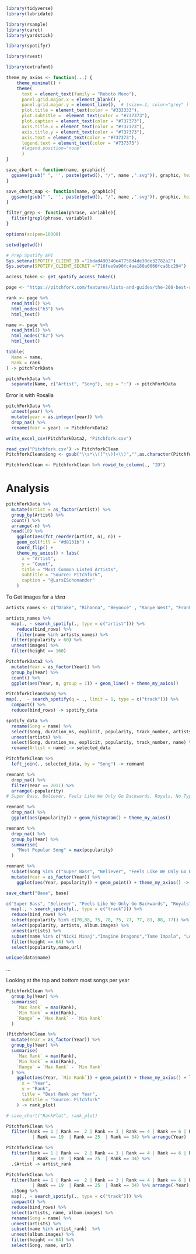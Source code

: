 ```{r}
library(tidyverse)
library(lubridate)

library(rsample)
library(caret)
library(yardstick)

library(spotifyr)

library(rvest)

library(extrafont)

theme_my_axios <- function(...) {
    theme_minimal() +
    theme(
      text = element_text(family = "Roboto Mono"),
      panel.grid.major.x = element_blank() ,
      panel.grid.major.y = element_line(),  # (size=.1, color="grey" )
      plot.title = element_text(color = "#333333"),
      plot.subtitle =  element_text(color = "#737373"),
      plot.caption = element_text(color = "#737373"),
      axis.title.x = element_text(color = "#737373"),
      axis.title.y = element_text(color = "#737373"),
      axis.text = element_text(color = "#737373"),
      legend.text = element_text(color = "#737373")
      #legend.position="none"
      )  
}

save_chart <- function(name, graphic){
  ggsave(gsub(" ", '', paste(getwd(), "/", name ,".svg")), graphic, height = 7, width = 10)
}

save_chart_map <- function(name, graphic){
  ggsave(gsub(" ", '', paste(getwd(), "/", name ,".svg")), graphic, height = 7, width = 14)
}

filter_grep <- function(phrase, variable){
  filter(grepl(phrase, variable))
}

options(scipen=10000)

setwd(getwd())
```

```{r}
# Prep Spotify API
Sys.setenv(SPOTIFY_CLIENT_ID ="2bdad490340e47758d4de30de32782a2")
Sys.setenv(SPOTIFY_CLIENT_SECRET ="716fee9a90fc4aa180a0660fca8bc294")

access_token <- get_spotify_access_token()
```

```{r}
page <- "https://pitchfork.com/features/lists-and-guides/the-200-best-songs-of-the-2010s/"

rank <- page %>%
  read_html() %>%
  html_nodes("h3") %>%
  html_text()

name <- page %>%
  read_html() %>%
  html_nodes("h2") %>%
  html_text()
```

```{r}
tibble(
  Name = name,
  Rank = rank
) -> pitchForkData

pitchForkData %>%
  separate(Name, c("Artist", "Song"), sep = ":") -> pitchForkData
```

Error is with Rosalia

```{r}
pitchForkData %>%
  unnest(year) %>%
  mutate(year = as.integer(year)) %>%
  drop_na() %>%
  rename(Year = year) -> PitchforkData2
```
```{r}
write_excel_csv(PitchforkData2, "Pitchfork.csv")
```

```{r}
read_csv("Pitchfork.csv") -> PitchforkClean
PitchforkClean$Song <- gsub("\\s*\\([^\\)]+\\)","",as.character(PitchforkClean$Song))

PitchforkClean <- PitchforkClean %>% rowid_to_column(., "ID")
```


# Analysis

```{r}
pitchForkData %>%
  mutate(Artist = as_factor(Artist)) %>%
  group_by(Artist) %>%
  count() %>%
  arrange(-n) %>%
  head(10) %>%
    ggplot(aes(fct_reorder(Artist, n), n)) + 
    geom_col(fill = "#d8131b") + 
    coord_flip() +
    theme_my_axios() + labs(
      x = "Artist",
      y = "Count",
      title = "Most Common Listed Artists",
      subtitle = "Source: Pitchfork",
      caption = "@LarsESchonander"
    )
```

To Get images for a *idea*

```{r}
artists_names <- c("Drake", "Rihanna", "Beyoncé" , "Kanye West", "Frank Ocean", "Kendrick Lamar", "Robyn", "Nicki Minaj", "Future", "Tame Impala")

artists_names %>%
  map(., ~ search_spotify(., type = c("artist"))) %>%
    reduce(bind_rows) %>%
    filter(name %in% artists_names) %>%
  filter(popularity > 60) %>%
  unnest(images) %>%
  filter(height == 160)
```


```{r}
PitchforkData2 %>%
  mutate(Year = as_factor(Year)) %>%
  group_by(Year) %>%
  count() %>%
  ggplot(aes(Year, n, group = 1)) + geom_line() + theme_my_axios()
```


```{r}
PitchforkClean$Song %>%
map(.,  ~ search_spotify(q = ., limit = 1, type = c("track"))) %>%
  compact() %>%
  reduce(bind_rows) -> spotify_data
```

```{r}
spotify_data %>%
  rename(Song = name) %>%
  select(Song, duration_ms, explicit, popularity, track_number, artists) %>%
  unnest(artists) %>%
  select(Song, duration_ms, explicit, popularity, track_number, name) %>%
  rename(Artist = name) -> selected_data
```

```{r}
PitchforkClean %>%
  left_join(., selected_data, by = "Song") -> remnant
```

```{r}
remnant %>%
  drop_na() %>%
  filter(Year == 2011) %>%
  arrange(-popularity)
# Super Bass, Believer, Feels Like We Only Go Backwards, Royals, No Type, Hotline Bling, Formation, Mask Off, thank u, next, The greatest 
```


```{r}
remnant %>%
  drop_na() %>%
  ggplot(aes(popularity)) + geom_histogram() + theme_my_axios()
```

```{r}
remnant %>%
  drop_na() %>%
  group_by(Year) %>%
  summarise(
    "Most Popular Song" = max(popularity)
  ) 
```

```{r}
remnant %>%
  subset(Song %in% c("Super Bass", "Believer", "Feels Like We Only Go Backwards", "Royals", "No Type", "Hotline Bling", "Formation", "Mask Off", "thank u, next", "The greatest")) %>%
  mutate(Year = as_factor(Year)) %>%
    ggplot(aes(Year, popularity)) + geom_point() + theme_my_axios() -> base

save_chart("Base", base)
```

```{r}
c("Super Bass", "Believer", "Feels Like We Only Go Backwards", "Royals", "No Type", "Hotline Bling", "Formation", "Mask Off", "thank u, next", "The greatest") %>%
  map(., ~ search_spotify(., type = c("track"))) %>%
  reduce(bind_rows) %>%
  subset(popularity %in% c(70,88, 75, 78, 75, 77, 77, 81, 88, 77)) %>%
  select(popularity, artists, album.images) %>%
  unnest(artists) %>%
  subset(name %in% c("Nicki Minaj","Imagine Dragons","Tame Impala", "Lorde", "Rae Sremmurd", "Drake", "Beyoncé", "Future" ,"Ariana Grande" ,"Lana Del Rey")) %>% unnest(album.images) %>%
  filter(height == 64) %>%
  select(popularity,name,url)
```

```{r}
unique(data$name)
```

...

Looking at the top and bottom most songs per year

```{r}
PitchforkClean %>%
  group_by(Year) %>%
  summarise(
    `Max Rank` = max(Rank),
    `Min Rank` = min(Rank),
    `Range` = `Max Rank` - `Min Rank`
  )
```

```{r}
(PitchforkClean %>%
  mutate(Year = as_factor(Year)) %>%
  group_by(Year) %>%
  summarise(
    `Max Rank` = max(Rank),
    `Min Rank` = min(Rank),
    `Range` = `Max Rank` - `Min Rank`
  ) %>% 
    ggplot(aes(Year, `Min Rank`)) + geom_point() + theme_my_axios() + labs(
      x = "Year",
      y = "Rank",
      title = "Best Rank per Year",
      subtitle = "Source: Pitchfork"
    ) -> rank_plot)

# save_chart("RankPlot", rank_plot)
```


```{r}
PitchforkClean %>%
  filter(Rank == 1 | Rank ==  2 | Rank == 3 | Rank == 4 | Rank == 6 | Rank == 10  | Rank == 16 
          | Rank == 19  | Rank == 25  | Rank == 34) %>% arrange(Year) 
```

```{r}
PitchforkClean %>%
  filter(Rank == 1 | Rank ==  2 | Rank == 3 | Rank == 4 | Rank == 6 | Rank == 10  | Rank == 16 
          | Rank == 19  | Rank == 25  | Rank == 34) %>%
  .$Artist -> artist_rank
```


```{r}
PitchforkClean %>%
  filter(Rank == 1 | Rank ==  2 | Rank == 3 | Rank == 4 | Rank == 6 | Rank == 10  | Rank == 16 
          | Rank == 19  | Rank == 25  | Rank == 34) %>% arrange(-Year) %>%
  .$Song %>%
  map(., ~ search_spotify(., type = c("track"))) %>%
  compact() %>%
  reduce(bind_rows) %>%
  select(artists, name, album.images) %>%
  rename(Song = name) %>%
  unnest(artists) %>%
  subset(name %in% artist_rank)  %>% 
  unnest(album.images) %>%
  filter(height == 64) %>%
  select(Song, name, url)
```

